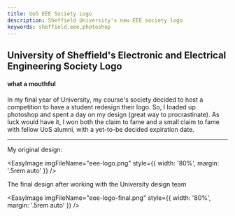 ```yaml
---
title: UoS EEE Society Logo
description: Sheffield University's new EEE society logo
keywords: sheffield,eee,photoshop
---
```



## University of Sheffield's Electronic and Electrical Engineering Society Logo

#### what a mouthful

In my final year of University, my course's society decided to host a competition
to have a student redesign their logo. So, I loaded up photoshop and spent a day on my
design (great way to procrastinate). As luck would have it, I won both the claim to fame
and a small claim to fame with fellow UoS alumni, with a yet-to-be decided expiration
date.

---

My original design:

<EasyImage
  imgFileName="eee-logo.png"
  style={{ width: '80%', margin: '.5rem auto' }}
/>

The final design after working with the University design team

<EasyImage
  imgFileName="eee-logo-final.png"
  style={{ width: '80%', margin: '.5rem auto' }}
/>
